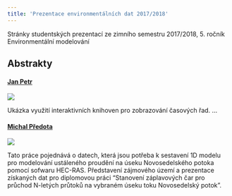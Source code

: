 ```yaml
---
title: 'Prezentace environmentálních dat 2017/2018'
---
```


Stránky studentských prezentací ze zimního semestru 2017/2018, 5. ročník Environmentální modelování



## Abstrakty


#### [Jan Petr](jp.html)

![](img/jp.png)

Ukázka využití interaktivních knihoven pro zobrazování časových řad. ...

#### [Michal Předota](docs/mp.html)

![](img/lokace.jpg)

Tato práce pojednává o datech, která jsou potřeba k sestavení 1D modelu pro modelování ustáleného proudění na úseku Novosedelského potoka pomocí sofwaru HEC-RAS. Představení zájmového území a prezentace získaných dat pro diplomovou práci "Stanovení záplavových čar pro průchod N-letých průtoků na vybraném úseku toku Novosedelský potok".

